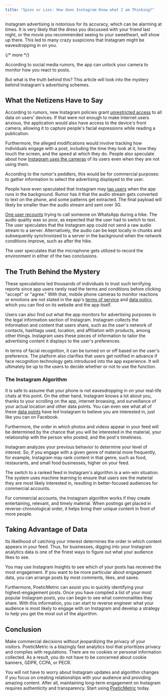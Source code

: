 ```yaml
---
title: "Spies or Lies: How does Instagram Know what I am Thinking?"
---
```


Instagram advertising is notorious for its accuracy, which can be alarming at times. It is very likely that the dress you discussed with your friend last night, or the movie you recommended seeing to your sweetheart, will show up there. This led to many crazy suspicions that Instagram might be eavesdropping in on you.

{/* more */}

According to social media rumors, the app can unlock your camera to monitor how you react to posts.

But what is the truth behind this? This article will look into the mystery behind Instagram's advertising schemes.

## What the Netizens Have to Say

According to rumors, new Instagram policies grant [unrestricted access](https://www.entrepreneur.com/article/362420) to all data on users' devices. If that were not enough to make Internet users anxious, the application would also have access to the device's front camera, allowing it to capture people's facial expressions while reading a publication.

Furthermore, the alleged modifications would involve tracking how individuals engage with a post, including the time they look at it, how they touch the screen, and the speed at which they do. People also speculate about how [Instagram uses the cameras](https://www.independent.co.uk/life-style/gadgets-and-tech/iphone-instagram-ios14-lawsuit-spying-camera-facebook-b481554.html) of its users even when they are not using them.

According to the rumor's peddlers, this would be for commercial purposes: to gather information to select the advertising displayed to the user.

People have even speculated that Instagram may [tap users](https://www.wwltv.com/article/news/investigations/katie-moore/when-we-talk-our-phones-are-listening-how-else-could-this-happen/289-04f2c434-4ca3-49a5-abff-b9d86f21f19d) when the app runs in the background. Rumor has it that the audio stream gets converted to text on the phone, and some patterns get extracted. The final payload will likely be smaller than the audio stream and sent over 3G.

[One user recounts](https://damln.medium.com/instagram-is-listening-to-you-97e8f2c53023) trying to call someone on WhatsApp during a hike. The audio quality was so poor, as expected that the user had to switch to text. The user speculates that the Instagram app could not send a raw audio stream to a server. Alternatively, the audio can be kept locally in chunks and subsequently synchronized to a server in the background when the network conditions improve, such as after the hike.

The user speculates that the microphone gets utilized to record the environment in either of the two conclusions.

## The Truth Behind the Mystery

These speculations led thousands of individuals to trust such terrifying reports since app users rarely read the terms and conditions before clicking "accept" or "agree." With that, mobile phone cameras to monitor reactions or emotions are not stated in the app's [terms of service](https://help.instagram.com/581066165581870) and [data policy](https://help.instagram.com/519522125107875/?helpref=hc_fnav), which you can find on its website and the app itself.

Users can also find out what the app monitors for advertising purposes in the legal information section of Instagram. Instagram collects the information and content that users share, such as the user's network of contacts, hashtags used, location, and affiliation with products, among other things. Instagram uses these pieces of information to tailor the advertising content it displays to the user's preferences.

In terms of facial recognition, it can be turned on or off based on the user's preference. The platform also clarifies that users get notified in advance if face recognition technology gets introduced into the app experience. It will ultimately be up to the users to decide whether or not to use the function.

### The Instagram Algorithm

It is safe to assume that your phone is not eavesdropping in on your real-life chats at this point. On the other hand, Instagram knows a lot about you, thanks to your scrolling on the app, internet browsing, and surveillance of your actual location and other data points. You can even see what all of these [data points](https://help.instagram.com/181231772500920) have led Instagram to believe you are interested in, just like you can on Facebook.

Furthermore, the order in which photos and videos appear in your feed will be determined by the chance that you will be interested in the material, your relationship with the person who posted, and the post's timeliness.

Instagram analyzes your previous behavior to determine your level of interest. So, if you engage with a given genre of material more frequently, for example, Instagram may rank content in that genre, such as food, restaurants, and small food businesses, higher on your feed.

The switch to a ranked feed in Instagram's algorithm is a win-win situation. The system uses machine learning to ensure that users see the material they are most likely interested in, resulting in better-focused audiences for commercial accounts.

For commercial accounts, the Instagram algorithm works if they create entertaining, relevant, and timely material. When postings get placed in reverse-chronological order, it helps bring their unique content in front of more people.

## Taking Advantage of Data

Its likelihood of catching your interest determines the order in which content appears in your feed. Thus, for businesses, digging into your Instagram analytics data is one of the finest ways to figure out what your audience likes to see.

You may use Instagram Insights to see which of your posts has received the most engagement. If you want to be more particular about engagement data, you can arrange posts by most comments, likes, and saves.

Furthermore, PoeticMetric can assist you in quickly identifying your highest-engagement posts. Once you have compiled a list of your most popular Instagram posts, you can begin to see what commonalities they share. With this information, you can start to reverse engineer what your audience is most likely to engage with on Instagram and develop a strategy to help you get the most out of the algorithm.

## Conclusion

Make commercial decisions without jeopardizing the privacy of your visitors. PoeticMetric is a blazingly fast analytics tool that prioritizes privacy and complies with regulations. There are no cookies or personal information collected. As a result, you do not have to be concerned about cookie banners, GDPR, CCPA, or PECR.

You will not have to worry about Instagram updates and algorithm changes if you focus on creating relationships with your audience and providing amazing content. After all, maintaining long-term engagement on Instagram requires authenticity and transparency.
Start using [PoeticMetric](https://www.poeticmetric.com/sign-up?utm_source=poeticmetric&utm_medium=blog&utm_content=spies-or-lies-how-does-instagram-know-what-i-am-thinking&utm_term=start) today.

